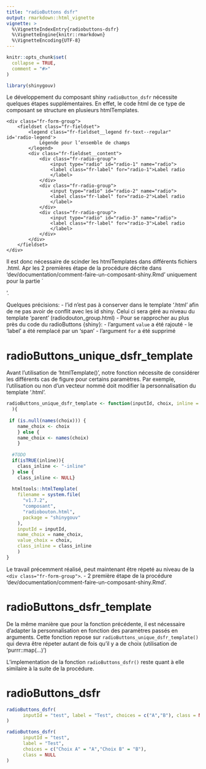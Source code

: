 ```yaml
---
title: "radioButtons dsfr"
output: rmarkdown::html_vignette
vignette: >
  %\VignetteIndexEntry{radiobuttons-dsfr}
  %\VignetteEngine{knitr::rmarkdown}
  %\VignetteEncoding{UTF-8}
---
```


```r
knitr::opts_chunk$set(
  collapse = TRUE,
  comment = "#>"
)
```

```r
library(shinygouv)
```

<!-- WARNING - This vignette is generated by {fusen} from /dev/v1.7.2/composant/flat_radioButtons.Rmd: do not edit by hand -->

Le développement du composant shiny `radioButton_dsfr` nécessite quelques étapes supplémentaires.
En effet, le code html de ce type de composant se structure en plusieurs htmlTemplates.

```
<div class="fr-form-group">
    <fieldset class="fr-fieldset">
        <legend class="fr-fieldset__legend fr-text--regular" id='radio-legend'>
            Légende pour l’ensemble de champs
        </legend>
        <div class="fr-fieldset__content">
            <div class="fr-radio-group">
                <input type="radio" id="radio-1" name="radio">
                <label class="fr-label" for="radio-1">Label radio
                </label>
            </div>
            <div class="fr-radio-group">
                <input type="radio" id="radio-2" name="radio">
                <label class="fr-label" for="radio-2">Label radio
                </label>
            </div>
            <div class="fr-radio-group">
                <input type="radio" id="radio-3" name="radio">
                <label class="fr-label" for="radio-3">Label radio
                </label>
            </div>
        </div>
    </fieldset>
</div>
```

Il est donc nécessaire de scinder les htmlTemplates dans différents fichiers .html.
Apr les 2 premières étape de la procédure décrite dans 'dev/documentation/comment-faire-un-composant-shiny.Rmd' uniquement pour la partie `<div class="fr-radio-group">'.

Quelques précisions: 
- l'id n'est pas à conserver dans le template '.html' afin de ne pas avoir de conflit avec les id shiny. Celui ci sera géré au niveau du template 'parent' (radiodouton_group.html)
- Pour se rapprocher au plus près du code du radioButtons {shiny}:
  - l'argument `value` a été rajouté
  - le 'label' a été remplacé par un 'span'
  - l'argument `for` a été supprimé


# radioButtons_unique_dsfr_template

Avant l'utilisation de 'htmlTemplate()', notre fonction nécessite de considérer les différents cas de figure pour certains paramètres.
Par exemple, l'utilisation ou non d'un vecteur nommé doit modifier la personnalisation du template '.html'.



```r
radioButtons_unique_dsfr_template <- function(inputId, choix, inline = FALSE
  ){
  
 if (is.null(names(choix))) {
    name_choix <- choix
    } else {
    name_choix <- names(choix)
    }
  
  #TODO
  if(isTRUE(inline)){
    class_inline <- "-inline"  
  } else { 
    class_inline <- NULL}
  
  htmltools::htmlTemplate(
    filename = system.file(
      "v1.7.2",
      "composant", 
      "radiobouton.html",
      package = "shinygouv"
    ),
    inputId = inputId,
    name_choix = name_choix,
    value_choix = choix,
    class_inline = class_inline
    )
}
```

  
  

Le travail précemment réalisé, peut maintenant être répeté au niveau de la `<div class="fr-form-group">`. 
- 2 première étape de la procédure 'dev/documentation/comment-faire-un-composant-shiny.Rmd'.


# radioButtons_dsfr_template

De la même manière que pour la fonction précédente, il est nécessaire d'adapter la personnalisation en fonction des paramètres passés en arguments.
Cette fonction repose sur `radioButtons_unique_dsfr_template()` qui devra être répeter autant de fois qu'il y a de choix (utilisation de 'purrr::map(...)')


  
  

L'implementation de la fonction `radioButtons_dsfr()` reste quant à elle similaire à la suite de la procédure.


# radioButtons_dsfr

```r
radioButtons_dsfr(
      inputId = "test", label = "Test", choices = c("A","B"), class = NULL
)

radioButtons_dsfr(
      inputId = "test", 
      label = "Test", 
      choices = c("Choix A" = "A","Choix B" = "B"),
      class = NULL
)
```

